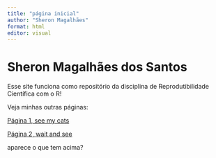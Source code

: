 ```yaml
---
title: "página inicial"
author: "Sheron Magalhães"
format: html
editor: visual
---
```


# Sheron Magalhães dos Santos

Esse site funciona como repositório da disciplina de Reprodutibilidade Científica com o R!

Veja minhas outras páginas:

[Página 1, see my cats](https://sh3roff.github.io/página1)

[Página 2, wait and see](https://sh3roff.github.io/pagina2)

aparece o que tem acima?
